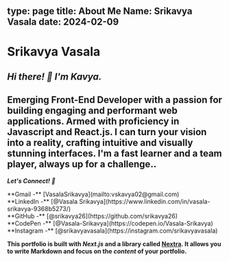 type: page
title: About Me
Name: Srikavya Vasala
date: 2024-02-09
---
# Srikavya Vasala

 ***Hi there! 👋 I'm Kavya.***
 ---
  **Emerging Front-End Developer with a passion for building engaging and performant web applications. Armed with proficiency in Javascript and React.js.**
**I can turn your vision into a reality, crafting intuitive and visually stunning interfaces.**
**I'm a fast learner and a team player, always up for a challenge..**
---
 ***Let's Connect! 🤝***
<div>
  **Gmail -** [VasalaSrikavya](mailto:vskavya02@gmail.com)
<br />
**LinkedIn -** [@Vasala Srikavya](https://www.linkedin.com/in/vasala-srikavya-9368b5273/)
<br />
  **GitHub -** [@srikavya26](https://github.com/srikavya26)
  <br />
  **CodePen -** [@Vasala-Srikavya](https://codepen.io/Vasala-Srikavya)
  <br />
  **Instagram -** [@srikavyavasala](https://instagram.com/srikavyavasala)
  <br />

  **This portfolio is built with ***Next.js*** and a library called [Nextra](https://nextra.vercel.app/). It allows you to write Markdown and focus on the _content_ of your portfolio.**
</div>

